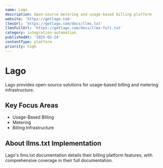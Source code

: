 ```yaml
---
name: Lago
description: Open-source metering and usage-based billing platform
website: 'https://getlago.com'
llmsUrl: 'https://getlago.com/docs/llms.txt'
llmsFullUrl: 'https://getlago.com/docs/llms-full.txt'
category: integration-automation
publishedAt: '2025-02-24'
contentType: platform
priority: high
---
```


# Lago

Lago provides open-source solutions for usage-based billing and metering infrastructure.

## Key Focus Areas

- Usage-Based Billing
- Metering
- Billing Infrastructure

## About llms.txt Implementation

Lago's llms.txt documentation details their billing platform features, with comprehensive coverage in their full documentation.
